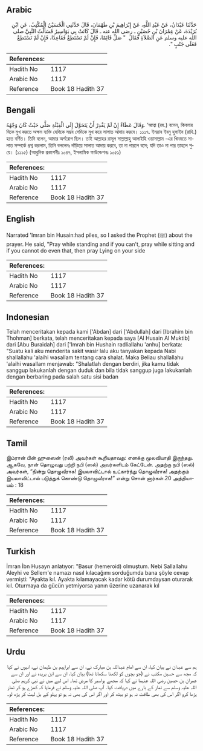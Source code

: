 ## Arabic


<div dir="rtl" lang="ar" style={{fontSize:'larger',backgroundColor:'#f8f9fa',padding:20}}>
حَدَّثَنَا عَبْدَانُ، عَنْ عَبْدِ اللَّهِ، عَنْ إِبْرَاهِيمَ بْنِ طَهْمَانَ، قَالَ حَدَّثَنِي الْحُسَيْنُ الْمُكْتِبُ، عَنِ ابْنِ بُرَيْدَةَ، عَنْ عِمْرَانَ بْنِ حُصَيْنٍ ـ رضى الله عنه ـ قَالَ كَانَتْ بِي بَوَاسِيرُ فَسَأَلْتُ النَّبِيَّ صلى الله عليه وسلم عَنِ الصَّلاَةِ فَقَالَ ‏ "‏ صَلِّ قَائِمًا، فَإِنْ لَمْ تَسْتَطِعْ فَقَاعِدًا، فَإِنْ لَمْ تَسْتَطِعْ فَعَلَى جَنْبٍ ‏"‏‏.‏
</div>
<div style={{backgroundColor:'#f8f9fa',padding:20, marginBottom: 10}}><table> <thead> <tr> <th>References:</th> <th></th> </tr> </thead> <tbody><tr><td>Hadith No</td><td>1117</td></tr><tr><td>Arabic No</td><td>1117</td></tr><tr><td>Reference</td><td>Book 18 Hadith 37</td></tr></tbody></table></div>

## Bengali


<div dir="ltr" lang="bn" style={{fontSize:'larger',backgroundColor:'#f8f9fa',padding:20}}>
وَقَالَ عَطَاءٌ إِنْ لَمْ يَقْدِرْ أَنْ يَتَحَوَّلَ إِلَى الْقِبْلَةِ صَلَّى حَيْثُ كَانَ وَجْهُهُ. ‘আত্বা (রহ.) বলেন, কিবলার দিকে মুখ করতে অক্ষম ব্যক্তি যেদিকে সম্ভব সেদিকে মুখ করে সালাত আদায় করবে। ১১১৭. ইমরান ইবনু হুসাইন (রাযি.) হতে বর্ণিত। তিনি বলেন, আমার অর্শরোগ ছিল। তাই আল্লাহর রাসূল সাল্লাল্লাহু আলাইহি ওয়াসাল্লাম -এর খিদমতে সালাত সম্পর্কে প্রশ্ন করলাম, তিনি বললেনঃ দাঁড়িয়ে সালাত আদায় করবে, তা না পারলে বসে; যদি তাও না পার তাহলে শুয়ে। (১১১৫) (আধুনিক প্রকাশনীঃ ১০৪৭, ইসলামিক ফাউন্ডেশনঃ ১০৫১)
</div>
<div style={{backgroundColor:'#f8f9fa',padding:20, marginBottom: 10}}><table> <thead> <tr> <th>References:</th> <th></th> </tr> </thead> <tbody><tr><td>Hadith No</td><td>1117</td></tr><tr><td>Arabic No</td><td>1117</td></tr><tr><td>Reference</td><td>Book 18 Hadith 37</td></tr></tbody></table></div>

## English


<div dir="ltr" lang="en" style={{fontSize:'larger',backgroundColor:'#f8f9fa',padding:20}}>
Narrated 'Imran bin Husain:had piles, so I asked the Prophet (ﷺ) about the prayer. He said, "Pray while standing and if you can't, pray while sitting and if you cannot do even that, then pray Lying on your side
</div>
<div style={{backgroundColor:'#f8f9fa',padding:20, marginBottom: 10}}><table> <thead> <tr> <th>References:</th> <th></th> </tr> </thead> <tbody><tr><td>Hadith No</td><td>1117</td></tr><tr><td>Arabic No</td><td>1117</td></tr><tr><td>Reference</td><td>Book 18 Hadith 37</td></tr></tbody></table></div>

## Indonesian


<div dir="ltr" lang="id" style={{fontSize:'larger',backgroundColor:'#f8f9fa',padding:20}}>
Telah menceritakan kepada kami ['Abdan] dari ['Abdullah] dari [Ibrahim bin Thohman] berkata, telah menceritakan kepada saya [Al Husain Al Muktib] dari [Abu Buraidah] dari ['Imrah bin Hushain radliallahu 'anhu] berkata: "Suatu kali aku menderita sakit wasir lalu aku tanyakan kepada Nabi shallallahu 'alaihi wasallam tentang cara shalat. Maka Beliau shallallahu 'alaihi wasallam menjawab: "Shalatlah dengan berdiri, jika kamu tidak sanggup lakukanlah dengan duduk dan bila tidak sanggup juga lakukanlah dengan berbaring pada salah satu sisi badan
</div>
<div style={{backgroundColor:'#f8f9fa',padding:20, marginBottom: 10}}><table> <thead> <tr> <th>References:</th> <th></th> </tr> </thead> <tbody><tr><td>Hadith No</td><td>1117</td></tr><tr><td>Arabic No</td><td>1117</td></tr><tr><td>Reference</td><td>Book 18 Hadith 37</td></tr></tbody></table></div>

## Tamil


<div dir="ltr" lang="ta" style={{fontSize:'larger',backgroundColor:'#f8f9fa',padding:20}}>
இம்ரான் பின் ஹுஸைன் (ரலி) அவர்கள் கூறியதாவது: எனக்கு மூலவியாதி இருந்தது. ஆகவே, நான் தொழுவது பற்றி நபி (ஸல்) அவர்களிடம் கேட்டேன். அதற்கு நபி (ஸல்) அவர்கள், “நின்று தொழுவீராக! இயலாவிட்டால் உட்கார்ந்து தொழுவீராக! அதற்கும் இயலாவிட்டால் படுத்துக் கொண்டு தொழுவீராக!” என்று சொன் னார்கள்.20 அத்தியாயம் : 18
</div>
<div style={{backgroundColor:'#f8f9fa',padding:20, marginBottom: 10}}><table> <thead> <tr> <th>References:</th> <th></th> </tr> </thead> <tbody><tr><td>Hadith No</td><td>1117</td></tr><tr><td>Arabic No</td><td>1117</td></tr><tr><td>Reference</td><td>Book 18 Hadith 37</td></tr></tbody></table></div>

## Turkish


<div dir="ltr" lang="tr" style={{fontSize:'larger',backgroundColor:'#f8f9fa',padding:20}}>
İmran İbn Husayn anlatıyor: "Basur (hemeroid) olmuştum. Nebi Sallallahu Aleyhi ve Sellem'e namazı nasıl kılacağımı sorduğumda bana şöyle cevap vermişti: "Ayakta kıl. Ayakta kılamayacak kadar kötü durumdaysan oturarak kıl. Oturmaya da gücün yetmiyorsa yanın üzerine uzanarak kıl
</div>
<div style={{backgroundColor:'#f8f9fa',padding:20, marginBottom: 10}}><table> <thead> <tr> <th>References:</th> <th></th> </tr> </thead> <tbody><tr><td>Hadith No</td><td>1117</td></tr><tr><td>Arabic No</td><td>1117</td></tr><tr><td>Reference</td><td>Book 18 Hadith 37</td></tr></tbody></table></div>

## Urdu


<div dir="rtl" lang="ur" style={{fontSize:'larger',backgroundColor:'#f8f9fa',padding:20}}>
ہم سے عبدان نے بیان کیا، ان سے امام عبداللہ بن مبارک نے، ان سے ابراہیم بن طہمان نے، انہوں نے کہا کہ مجھ سے حسین مکتب نے (جو بچوں کو لکھنا سکھاتا تھا) بیان کیا، ان سے ابن بریدہ نے اور ان سے عمران بن حصین رضی اللہ عنہما نے کہا کہ مجھے بواسیر کا مرض تھا۔ اس لیے میں نے نبی کریم صلی اللہ علیہ وسلم سے نماز کے بارے میں دریافت کیا۔ آپ صلی اللہ علیہ وسلم نے فرمایا کہ کھڑے ہو کر نماز پڑھا کرو اگر اس کی بھی طاقت نہ ہو تو بیٹھ کر اور اگر اس کی بھی نہ ہو تو پہلو کے بل لیٹ کر پڑھ لو۔
</div>
<div style={{backgroundColor:'#f8f9fa',padding:20, marginBottom: 10}}><table> <thead> <tr> <th>References:</th> <th></th> </tr> </thead> <tbody><tr><td>Hadith No</td><td>1117</td></tr><tr><td>Arabic No</td><td>1117</td></tr><tr><td>Reference</td><td>Book 18 Hadith 37</td></tr></tbody></table></div>